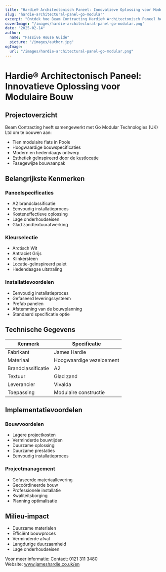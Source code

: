 ```yaml
---
title: "Hardie® Architectonisch Paneel: Innovatieve Oplossing voor Modulaire Bouw"
slug: "hardie-architectural-panel-go-modular"
excerpt: "Ontdek hoe Beam Contracting Hardie® Architectonisch Paneel heeft gebruikt voor hun innovatieve modulaire flats project in Poole, met voordelen op het gebied van brandveiligheid en duurzaamheid."
coverImage: "/images/hardie-architectural-panel-go-modular.png"
date: "2025-02-14"
author:
  name: "Passive House Guide"
  picture: "/images/author.jpg"
ogImage:
  url: "/images/hardie-architectural-panel-go-modular.png"
---
```


# Hardie® Architectonisch Paneel: Innovatieve Oplossing voor Modulaire Bouw

## Projectoverzicht

Beam Contracting heeft samengewerkt met Go Modular Technologies (UK) Ltd om te bouwen aan:

- Tien modulaire flats in Poole
- Hoogwaardige bouwspecificaties
- Modern en hedendaags ontwerp
- Esthetiek geïnspireerd door de kustlocatie
- Fasegewijze bouwaanpak

## Belangrijkste Kenmerken

### Paneelspecificaties
- A2 brandclassificatie
- Eenvoudig installatieproces
- Kosteneffectieve oplossing
- Lage onderhoudseisen
- Glad zandtextuurafwerking

### Kleurselectie
- Arctisch Wit
- Antraciet Grijs
- Klinkersteen
- Locatie-geïnspireerd palet
- Hedendaagse uitstraling

### Installatievoordelen
- Eenvoudig installatieproces
- Gefaseerd leveringssysteem
- Prefab panelen
- Afstemming van de bouwplanning
- Standaard specificatie optie

## Technische Gegevens

| Kenmerk | Specificatie |
|---------|--------------|
| Fabrikant | James Hardie |
| Materiaal | Hoogwaardige vezelcement |
| Brandclassificatie | A2 |
| Textuur | Glad zand |
| Leverancier | Vivalda |
| Toepassing | Modulaire constructie |

## Implementatievoordelen

### Bouwvoordelen
- Lagere projectkosten
- Verminderde bouwtijden
- Duurzame oplossing
- Duurzame prestaties
- Eenvoudig installatieproces

### Projectmanagement
- Gefaseerde materiaallevering
- Gecoördineerde bouw
- Professionele installatie
- Kwaliteitsborging
- Planning optimalisatie

## Milieu-impact

- Duurzame materialen
- Efficiënt bouwproces
- Verminderde afval
- Langdurige duurzaamheid
- Lage onderhoudseisen

Voor meer informatie:
Contact: 0121 311 3480  
Website: www.jameshardie.co.uk/en